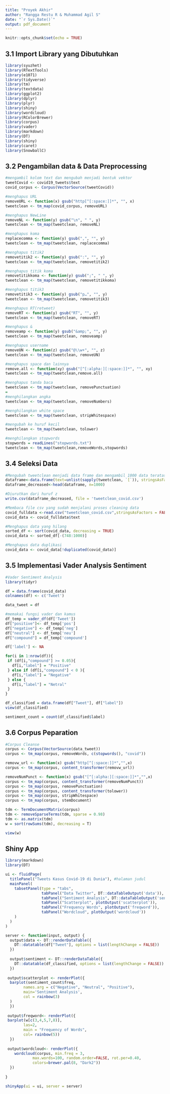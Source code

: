 ---
title: "Proyek Akhir"
author: "Rangga Restu R & Muhammad Agil S"
date: "`r Sys.Date()`"
output: pdf_document
---

```{r setup, include=FALSE}
knitr::opts_chunk$set(echo = TRUE)
```

## 3.1	Import Library yang Dibutuhkan

```{r library}
library(syuzhet)
library(RTextTools)
library(e1071)
library(tidyverse)
library(tm)
library(textdata)
library(ggplot2)
library(dplyr)
library(plyr)
library(shiny)
library(wordcloud) 
library(RColorBrewer)
library(corpus)
library(vader)
library(markdown)
library(DT)
library(shiny)
library(caret)
library(SnowballC)
```

## 3.2	Pengambilan data & Data Preprocessing

```{r load dataset}
#mengambil kolom text dan mengubah menjadi bentuk vektor
tweetCovid <- covid19_tweets$text
covid_corpus <- Corpus(VectorSource(tweetCovid))

#menghapus URL
removeURL <- function(x) gsub("http[^[:space:]]*", "", x)
tweetclean <- tm_map(covid_corpus, removeURL)

#menghapus NewLine
removeNL <- function(y) gsub("\n", " ", y)
tweetclean <- tm_map(tweetclean, removeNL)

#menghapus koma
replacecomma <- function(y) gsub(",", "", y)
tweetclean <- tm_map(tweetclean, replacecomma)

#menghapus titik2
removetitik2 <- function(y) gsub(":", "", y)
tweetclean <- tm_map(tweetclean, removetitik2)

#menghapus titik koma
removetitikkoma <- function(y) gsub(";", " ", y)
tweetclean <- tm_map(tweetclean, removetitikkoma)

#menghapus titik3
removetitik3 <- function(y) gsub("p…", "", y)
tweetclean <- tm_map(tweetclean, removetitik3)

#menghapus RT(retweet)
removeRT <- function(y) gsub("RT", "", y)
tweetclean <- tm_map(tweetclean, removeRT)

#menghapus &
removeamp <- function(y) gsub("&amp;", "", y)
tweetclean <- tm_map(tweetclean, removeamp)

#menghapus username
removeUN <- function(z) gsub("@\\w+", "", z)
tweetclean <- tm_map(tweetclean, removeUN)

#menghapus space dan lainnya
remove.all <- function(xy) gsub("[^[:alpha:][:space:]]*", "", xy)
tweetclean <- tm_map(tweetclean,remove.all)

#menghapus tanda baca
tweetclean <- tm_map(tweetclean, removePunctuation)
=
#menghilangkan angka
tweetclean <- tm_map(tweetclean, removeNumbers)

#menghilangkan white space
tweetclean <- tm_map(tweetclean, stripWhitespace)

#mengubah ke huruf kecil
tweetclean <- tm_map(tweetclean, tolower)

#menghilangkan stopwords
stopwords = readLines("stopwords.txt")
tweetclean <- tm_map(tweetclean,removeWords,stopwords)

```

## 3.4	Seleksi Data

```{r}
#Mengubah tweetclean menjadi data frame dan mengambil 1000 data teratas
dataframe<-data.frame(text=unlist(sapply(tweetclean, `[`)), stringsAsFactors=F)
dataframe_decreased<-head(dataframe, n=1000)

#Diurutkan dari huruf z 
write.csv(dataframe_decreased, file = 'tweetclean_covid.csv')
```

```{r}
#Membaca file csv yang sudah menjalani proses cleaning data
covid_fulldata <-read.csv("tweetclean_covid.csv",stringsAsFactors = FALSE)
covid_data <- covid_fulldata$text

#Menghapus data yang hilang
sorted_df <- sort(covid_data, decreasing = TRUE)
covid_data <- sorted_df[-(748:1000)]

#Menghapus data duplikasi
covid_data <- covid_data[!duplicated(covid_data)]

```

## 3.5 Implementasi Vader Analysis Sentiment

```{r}
#Vader Sentiment Analysis
library(tidyr)

df = data.frame(covid_data)
colnames(df) <- c('Tweet')

data_tweet = df

#memakai fungsi vader dan kamus 
df_temp = vader_df(df['Tweet'])
df["positive"]<- df_temp['pos']
df["negative"] <- df_temp['neg']
df["neutral"] <- df_temp['neu']
df["compound"] = df_temp['compound']

df['label'] <- NA

for(i in 1:nrow(df)){
 if (df[i,"compound"] >= 0.05){ 
   df[i,"label"] = "Positive"
 } else if (df[i,"compound"] < 0 ){
   df[i,"label"] = "Negative"
 } else {
   df[i,"label"] = "Netral"
 }
}

df_classified = data.frame(df["Tweet"], df["label"])
view(df_classified)

sentiment_count = count(df_classified$label)


```

## 3.6	Corpus Peparation

```{r}
#Corpus Cleanse
corpus <- Corpus(VectorSource(data_tweet))
corpus <- tm_map(corpus, removeWords, c(stopwords(), "covid"))

removw_url <- function(x) gsub("http[^[:space:]]*","",x)
corpus <- tm_map(corpus, content_transformer(removw_url))

removeNumPunct <- function(x) gsub("[^[:alpha:][:space:]]*","",x)
corpus <- tm_map(corpus, content_transformer(removeNumPunct))
corpus <- tm_map(corpus, removePunctuation)
corpus <- tm_map(corpus, content_transformer(tolower))
corpus <- tm_map(corpus, stripWhitespace)
corpus <- tm_map(corpus, stemDocument)

tdm <- TermDocumentMatrix(corpus)
tdm <- removeSparseTerms(tdm, sparse = 0.98)
tdm <- as.matrix(tdm)
w = sort(rowSums(tdm), decreasing = T)

view(w)
```

## Shiny App

```{r}
library(markdown)
library(DT)

ui <- fluidPage(
  titlePanel("Tweets Kasus Covid-19 di Dunia"), #halaman judul
  mainPanel(
    tabsetPanel(type = "tabs",
                tabPanel("Data Twitter", DT::dataTableOutput('data')), 
                tabPanel("Sentiment Analysis", DT::dataTableOutput('sentiment')), 
                tabPanel("Scatterplot", plotOutput('scatterplot')), 
                tabPanel("Frequency Words", plotOutput('freqword')), 
                tabPanel("Wordcloud", plotOutput('wordcloud')) 
    )
  )
)
```

```{r}
server <- function(input, output) {
  output$data <- DT::renderDataTable({
    DT::datatable(df["Tweet"], options = list(lengthChange = FALSE))
  })
  
  output$sentiment <- DT::renderDataTable({
    DT::datatable(df_classified, options = list(lengthChange = FALSE))
  })
  
 output$scatterplot <- renderPlot({
  barplot(sentiment_count$freq,
        names.arg = c("Negative", "Neutral", "Positive"),
        main='Sentiment Analysis',
        col = rainbow(3)
  )
  })
 
 output$freqword<- renderPlot({
 barplot(w[c(3,4,5,7,8)],
        las=2,
        main = "Frequency of Words",
        col= rainbow(5))
  })
 
 output$wordcloud<- renderPlot({
    wordcloud(corpus, min.freq = 3,
            max.words=100, random.order=FALSE, rot.per=0.40, 
            colors=brewer.pal(8, "Dark2"))
  })
 
}
```

```{r}
shinyApp(ui = ui, server = server)
```